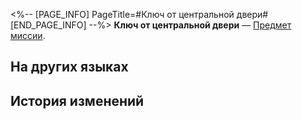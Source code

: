<%-- [PAGE_INFO]
PageTitle=#Ключ от центральной двери#
[END_PAGE_INFO] --%>
{{Предмет Инфобокс
|id          = 149965
|Изображение = Предмет Ключ от центральной двери.png
|Тип         = Предмет миссии
|Инвентарь   = Миссии
|Редкость    = 1
|Эффект      = 
|Описание    = 
}}
'''Ключ от центральной двери''' — [[Предмет миссии]].

==На других языках==
{{На других языках
|en   = Center Room Key
|zhs  = 中央房间钥匙
|zht  = 中央房間鑰匙
|ja   = 中央の部屋の鍵
|ko   = 중앙 방 열쇠
|es   = Llave de la sala del centro
|fr   = Clé de la salle centrale
|ru   = Ключ от центральной двери
|th   = กุญแจห้องตรงกลาง
|vi   = Chìa Khóa Phòng Ở Giữa
|de   = Schlüssel zum mittleren Zimmer
|id   = Kunci Ruang Tengah
|pt   = Chave da Sala Central
}}

==История изменений==
{{История изменений|3.5}}